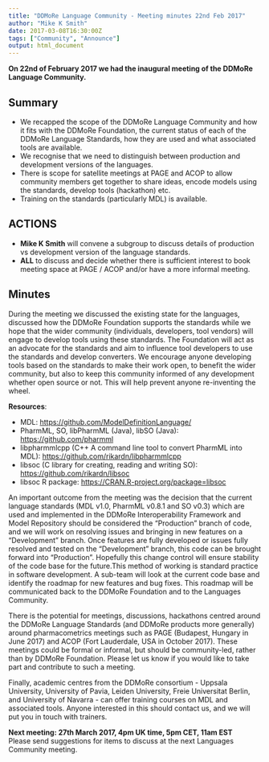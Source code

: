 ```yaml
---
title: "DDMoRe Language Community - Meeting minutes 22nd Feb 2017"
author: "Mike K Smith"
date: 2017-03-08T16:30:00Z
tags: ["Community", "Announce"]
output: html_document
---
```


**On 22nd of February 2017 we had the inaugural meeting of the DDMoRe Language 
Community.** 

## Summary
  * We recapped the scope of the DDMoRe Language Community and how it fits with 
  the DDMoRe Foundation, the current status of each of the DDMoRe Language 
  Standards, how they are used and what associated tools are available. 
  * We recognise that we need to distinguish between production and development 
  versions of the languages.
  * There is scope for satellite meetings at PAGE and ACOP to allow community
  members get together to share ideas, encode models using the standards, 
  develop tools (hackathon) etc.
  * Training on the standards (particularly MDL) is available.

## ACTIONS
  * **Mike K Smith** will convene a subgroup to discuss details of production vs
  development version of the language standards.
  * **ALL** to discuss and decide whether there is sufficient interest to book
  meeting space at PAGE / ACOP and/or have a more informal meeting.

## Minutes
During the meeting we discussed the existing state for the languages, discussed 
how the DDMoRe Foundation supports the standards while we hope that the wider 
community (individuals, developers, tool vendors) will engage to develop tools 
using these standards. The Foundation will act as an advocate for the standards
and aim to influence tool developers to use the standards and develop converters.
We encourage anyone developing tools based on the standards to make their work 
open, to benefit the wider community, but also to keep this community informed 
of any development whether open source or not. This will help prevent anyone 
re-inventing the wheel.

**Resources**:  
  
  - MDL: <https://github.com/ModelDefinitionLanguage/>
  - PharmML, SO, libPharmML (Java), libSO (Java): <https://github.com/pharmml>
  - libpharmmlcpp (C++ A command line tool to convert PharmML into MDL): <https://github.com/rikardn/libpharmmlcpp>
  - libsoc (C library for creating, reading and writing SO): <https://github.com/rikardn/libsoc> 
  - libsoc R package: <https://CRAN.R-project.org/package=libsoc>

An important outcome from the meeting was the decision that the current 
language standards (MDL v1.0, PharmML v0.8.1 and SO v0.3) which are used and 
implemented in the DDMoRe Interoperability Framework and Model Repository 
should be considered the “Production” branch of code, and we will work on 
resolving issues and bringing in new features on a “Development” branch. Once 
features are fully developed or issues fully resolved and tested on the 
“Development” branch, this code can be brought forward into “Production”. 
Hopefully this change control will ensure stability of the code base for the 
future.This method of working is standard practice in software development. 
A sub-team will look at the current code base and identify the roadmap for new 
features and bug fixes. This roadmap will be communicated back to the DDMoRe 
Foundation and to the Languages Community.

There is the potential for meetings, discussions, hackathons centred around the 
DDMoRe Language Standards (and DDMoRe products more generally) around 
pharmacometrics meetings such as PAGE (Budapest, Hungary in June 2017) and 
ACOP (Fort Lauderdale, USA in October 2017). These meetings could be formal or 
informal, but should be community-led, rather than by DDMoRe Foundation. Please 
let us know if you would like to take part and contribute to such a meeting.

Finally, academic centres from the DDMoRe consortium - Uppsala University, 
University of Pavia, Leiden University, Freie Universitat Berlin, and University
of Navarra - can offer training courses on MDL and associated tools. Anyone 
interested in this should contact us, and we will put you in touch with trainers.

**Next meeting: 27th March 2017, 4pm UK time, 5pm CET, 11am EST **  
Please send suggestions for items to discuss at the next Languages Community
meeting.